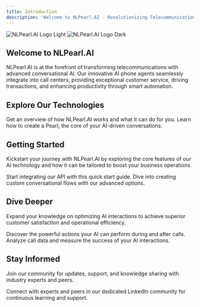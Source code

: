 ```yaml
---
title: Introduction
description: 'Welcome to NLPearl.AI - Revolutionizing Telecommunications with Conversational AI'
---
```



<img
  className="block dark:hidden"
  src="/images/api_doc_white.png"
  alt="NLPearl.AI Logo Light"
/>
<img
  className="hidden dark:block"
  src="/images/api_doc_dark.png"
  alt="NLPearl.AI Logo Dark"
/>

## Welcome to NLPearl.AI

NLPearl.AI is at the forefront of transforming telecommunications with advanced conversational AI. Our innovative AI phone agents seamlessly integrate into call centers, providing exceptional customer service, driving transactions, and enhancing productivity through smart automation.

## Explore Our Technologies

<CardGroup cols={2}>
  <Card
    title="Overview"
    icon="compass"
    href="/pages/overview"
  >
    Get an overview of how NLPearl.AI works and what it can do for you.
  </Card>
  <Card
    title="Create Your Pearl"
    icon="gem"
    href="/pages/create_pearl"
  >
    Learn how to create a Pearl, the core of your AI-driven conversations.
  </Card>
</CardGroup>

## Getting Started

Kickstart your journey with NLPearl.AI by exploring the core features of our AI technology and how it can be tailored to boost your business operations.

<CardGroup cols={2}>
  <Card
    title="API Quick Start"
    icon="rocket"
    href="/api-reference/api_quickstart"
  >
    Start integrating our API with this quick start guide.
  </Card>
  <Card
    title="Custom Pearl"
    icon="sitemap"
    href="/pages/custom_pearl"
  >
    Dive into creating custom conversational flows with our advanced options.
  </Card>
</CardGroup>

## Dive Deeper

Expand your knowledge on optimizing AI interactions to achieve superior customer satisfaction and operational efficiency.

<CardGroup cols={2}>
  <Card
    title="Actions"
    icon="hand-pointer"
    href="/pages/action"
  >
    Discover the powerful actions your AI can perform during and after calls.
  </Card>
  <Card
    title="Calls & Analytics"
    icon="chart-bar"
    href="/pages/calls"
  >
    Analyze call data and measure the success of your AI interactions.
  </Card>
</CardGroup>

## Stay Informed

Join our community for updates, support, and knowledge sharing with industry experts and peers.

<CardGroup cols={1}>
  <Card
    title="Join Our LinkedIn Community"
    icon="linkedin"
    href="https://www.linkedin.com/company/nlpearl/mycompany/"
  >
    Connect with experts and peers in our dedicated LinkedIn community for continuous learning and support.
  </Card>
</CardGroup>
